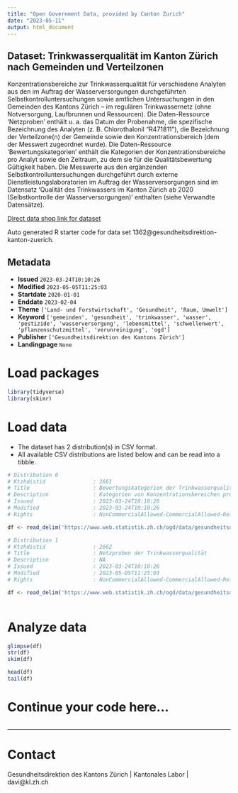 ```yaml
---
title: "Open Government Data, provided by Canton Zurich"
date: "2023-05-11"
output: html_document
---
```


## Dataset: Trinkwasserqualität im Kanton Zürich nach Gemeinden und Verteilzonen

Konzentrationsbereiche zur Trinkwasserqualität für verschiedene Analyten aus den im Auftrag der Wasserversorgungen durchgeführten Selbstkontrolluntersuchungen sowie amtlichen Untersuchungen in den Gemeinden des Kantons Zürich – im regulären Trinkwassernetz (ohne Notversorgung, Laufbrunnen und Ressourcen). Die Daten-Ressource 'Netzproben' enthält u. a. das Datum der Probenahme, die spezifische Bezeichnung des Analyten (z. B. Chlorothalonil "R471811"), die Bezeichnung der Verteilzone(n) der Gemeinde sowie den Konzentrationsbereich (dem der Messwert zugeordnet wurde). Die Daten-Ressource 'Bewertungskategorien' enthält die Kategorien der Konzentrationsbereiche pro Analyt sowie den Zeitraum, zu dem sie für die Qualitätsbewertung Gültigkeit haben. Die Messwerte aus den ergänzenden Selbstkontrolluntersuchungen durchgeführt durch externe Dienstleistungslaboratorien im Auftrag der Wasserversorgungen sind im Datensatz 'Qualität des Trinkwassers im Kanton Zürich ab 2020 (Selbstkontrolle der Wasserversorgungen)' enthalten (siehe Verwandte Datensätze).

[Direct data shop link for dataset](https://www.zh.ch/de/politik-staat/opendata.zhweb-noredirect.zhweb-cache.html#/datasets/1362@gesundheitsdirektion-kanton-zuerich)

Auto generated R starter code for data set 1362@gesundheitsdirektion-kanton-zuerich.

## Metadata

- **Issued** `2023-03-24T10:10:26`
- **Modified** `2023-05-05T11:25:03`
- **Startdate** `2020-01-01`
- **Enddate** `2023-02-04`
- **Theme** `['Land- und Forstwirtschaft', 'Gesundheit', 'Raum, Umwelt']`
- **Keyword** `['gemeinden', 'gesundheit', 'trinkwasser', 'wasser', 'pestizide', 'wasserversorgung', 'lebensmittel', 'schwellenwert', 'pflanzenschutzmittel', 'verunreinigung', 'ogd']`
- **Publisher** `['Gesundheitsdirektion des Kantons Zürich']`
- **Landingpage** `None`


# Load packages

```r

library(tidyverse)
library(skimr)

```

# Load data

-   The dataset has 2 distribution(s) in CSV format.
-   All available CSV distributions are listed below and can be read into a tibble.

```r

# Distribution 0
# Ktzhdistid               : 2661
# Title                    : Bewertungskategorien der Trinkwasserqualität
# Description              : Kategorien von Konzentrationsbereichen pro Analyt zur Qualitätsbewertung. Variablen: 'analyt' = spezifische Bezeichnung des Indikators (z. B. Chlorothalonil "R471811"); 'kategorie' = Konzentrationsbereich von Messwerten; 'kategorie_sortierung' = Sortierung nach aufsteigender Konzentration; 'farbcode' = hexadezimaler Farbcode, der die Einfärbung der Kategorie in der Visualisierung des Kantonalen Labors bestimmt (siehe 'Trinkwasser' unter "Weitere Informationen"); 'start_datum' = Beginn der Gültigkeit des Konzentrationsbereichs; 'end_datum' = Ende der Gültigkeit des Konzentrationsbereichs; 'bemerkung' = Hinweise zum Grund der Änderung des Konzentrationsbereichs.
# Issued                   : 2023-03-24T10:10:26
# Modified                 : 2023-03-24T10:10:26
# Rights                   : NonCommercialAllowed-CommercialAllowed-ReferenceRequired

df <- read_delim('https://www.web.statistik.zh.ch/ogd/data/gesundheitsdirektion-kanton-zuerich/kl/twq-data/Konzentrationsbereiche.csv')

# Distribution 1
# Ktzhdistid               : 2662
# Title                    : Netzproben der Trinkwasserqualität
# Description              : NA
# Issued                   : 2023-03-24T10:10:26
# Modified                 : 2023-05-05T11:25:03
# Rights                   : NonCommercialAllowed-CommercialAllowed-ReferenceRequired

df <- read_delim('https://www.web.statistik.zh.ch/ogd/data/gesundheitsdirektion-kanton-zuerich/kl/twq-data/Trinkwasserqualitaetsexport.csv')



```

# Analyze data

```r

glimpse(df)
str(df)
skim(df)

head(df)
tail(df)

```

# Continue your code here...

```r

```

------------------------------------------------------------------------

# Contact

Gesundheitsdirektion des Kantons Zürich | Kantonales Labor | davi@kl.zh.ch
